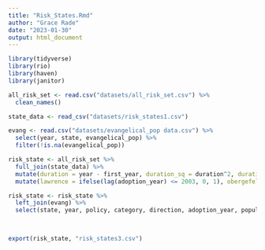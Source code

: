 ```yaml
---
title: "Risk_States.Rmd"
author: "Grace Rade"
date: "2023-01-30"
output: html_document
---
```

```r
library(tidyverse)
library(rio)
library(haven)
library(janitor)

all_risk_set <- read.csv("datasets/all_risk_set.csv") %>% 
  clean_names()

state_data <- read_csv("datasets/risk_states1.csv")

evang <- read.csv("datasets/evangelical_pop data.csv") %>% 
  select(year, state, evangelical_pop) %>% 
  filter(!is.na(evangelical_pop))

risk_state <- all_risk_set %>% 
  full_join(state_data) %>% 
  mutate(duration = year - first_year, duration_sq = duration^2, duration_cub = duration^3) %>% 
  mutate(lawrence = ifelse(lag(adoption_year) <= 2003, 0, 1), obergefell = ifelse(lag(adoption_year) <= 2015, 0, 1))

risk_state <- risk_state %>% 
  left_join(evang) %>% 
  select(state, year, policy, category, direction, adoption_year, population_total, pollib_median, incomepcap, income, std_bowen1, std_bowen2, unified, duration, duration_sq, duration_cub, nbrs_lag, nbrs, lawrence, obergefell, std_init_use, evangelical_pop) 

  
```

```r
export(risk_state, "risk_states3.csv")
```

